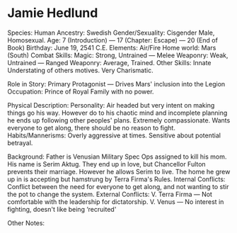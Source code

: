# Jamie Hedlund

Species: Human
Ancestry: Swedish
Gender/Sexuality: Cisgender Male, Homosexual.
Age: 7 (Introduction) — 17 (Chapter: Escape) — 20 (End of Book)
Birthday: June 19, 2541 C.E.
Elements: Air/Fire
Home world: Mars (South)
Combat Skills: Magic: Strong, Untrained — Melee Weaponry: Weak, Untrained — Ranged Weaponry: Average, Trained.
Other Skills: Innate Understating of others motives. Very Charismatic.

Role in Story: Primary Protagonist — Drives Mars' inclusion into the Legion
Occupation: Prince of Royal Family with no power.

Physical Description:
Personality: Air headed but very intent on making things go his way. However do to his chaotic mind and incomplete planning he ends up following other peoples' plans. Extremely compassionate. Wants everyone to get along, there should be no reason to fight.
Habits/Mannerisms: Overly aggressive at times. Sensitive about potential betrayal.

Background: Father is Venusian Military Spec Ops assigned to kill his mom. His name is Serim Aktug. They end up in love, but Chancellor Fulton prevents their marriage. However he allows Serim to live. The home he grew up in is accepting but hamstrung by Terra Firma's Rules.
Internal Conflicts: Conflict between the need for everyone to get along, and not wanting to stir the pot to change the system.
External Conflicts: V. Terra Firma — Not comfortable with the leadership for dictatorship.
V. Venus — No interest in fighting, doesn't like being ‘recruited'

Other Notes:
